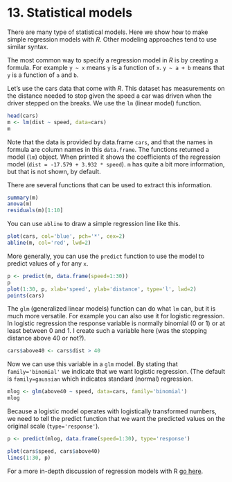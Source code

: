 # 13. Statistical models

There are many type of statistical models. Here we show how to make simple regression models with *R*. Other modeling approaches tend to use similar syntax. 

The most common way to specify a regression model in *R* is by creating a formula. For example `y ~ x` means `y` is a function of `x`. `y ~ a + b` means that `y` is a function of `a` and `b`. 

Let's use the cars data that come with *R*. This dataset has measurements on the distance needed to stop given the speed a car was driven when the driver stepped on the breaks. We use the `lm` (linear model) function.

```r
head(cars)
m <- lm(dist ~ speed, data=cars)
m
```

Note that the data is provided by data.frame `cars`, and that the names in formula are column names in this `data.frame`. The functions returned a model (`lm`) object. When printed it shows the coefficients of the regression model (`dist = -17.579 + 3.932 * speed`). `m` has quite a bit more information, but that is not shown, by default.

There are several functions that can be used to extract this information. 

```r
summary(m)
anova(m)
residuals(m)[1:10]
```

You can use `abline` to draw a simple regression line like this.

```r
plot(cars, col='blue', pch='*', cex=2)
abline(m, col='red', lwd=2)
```

More generally, you can use the `predict` function to use the model to predict values of `y` for any `x`.

```r
p <- predict(m, data.frame(speed=1:30))
p
plot(1:30, p, xlab='speed', ylab='distance', type='l', lwd=2)
points(cars)
```

The `glm` (generalized linear models) function can do what `lm` can, but it is much more versatile. For example you can also use it for logistic regression. In logistic regression the response variable is normally binomial (0 or 1) or at least between 0 and 1. I create such a variable here (was the stopping distance above 40 or not?). 

```r
cars$above40 <- cars$dist > 40
```

Now we can use this variable in a `glm` model. By stating that `family='binomial'` we indicate that we want logistic regression. (The default is `family=gaussian` which indicates standard (normal) regression.

```r
mlog <- glm(above40 ~ speed, data=cars, family='binomial')
mlog
```

Because a logistic model operates with logistically transformed numbers, we need to tell the predict function that we want the predicted values on the original scale (`type='response'`). 

```r
p <- predict(mlog, data.frame(speed=1:30), type='response')
```

```r
plot(cars$speed, cars$above40)
lines(1:30, p)
```

For a more in-depth discussion of regression models with R [go here](http://tutorials.iq.harvard.edu/R/Rstatistics/Rstatistics.html).

